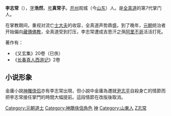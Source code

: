 '''李志常'''（{{bd|1193年||1256年|catIdx=L李}}），[[表字|字]]'''浩然'''，[[号|号]]'''真常子'''。[[开州|开州]]观城（今[[山东|山东]]）人。是[[全真道|全真道]]的第7代掌门人。

在掌教期间，重视对流亡[[士大夫|士大夫]]的收容，全真道声势鼎盛。到了晚年，[[元朝|元朝]]统治者开始偏向[[藏傳佛教|藏傳佛教]]，全真道受到打压，李志常遭成吉思汗之孫[[阿里不哥|阿里不哥]]活活打死。

著作有：
*《又玄集》20卷（已佚）
*《[[长春真人西游记|长春真人西游记]]》2卷

== 小说形象 ==

金庸小說[[神雕侠侣|神雕侠侣]]亦有李志常出現，但小說中金庸為遷就[[尹志平|尹志平]]自殺身亡的情節而把李志常接任掌門的時間大幅提前。這段情節在改版後取消。

{{山东人小作品}}
{{DEFAULTSORT:Li李}}
[[Category:元朝道士|Category:元朝道士]]
[[Category:神鵰俠侶角色|Category:神鵰俠侶角色]]
[[Category:金庸筆下真實人物|神]]
[[Category:山東人|Category:山東人]]
[[Category:李姓|Z志常]]